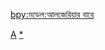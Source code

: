 {{Asbox
|image=Flag and map of Algeria.svg
|subject=與[[阿爾及利亞]]相關的
|name=Template:Algeria-stub
|category=阿爾及利亞小作品
}}<noinclude>[[Category:非洲小作品模板|A]][[Category:阿爾及利亞小作品|*]]
[[bpy:মডেল:আলজেরিয়ার বারে]]
<noinclude>